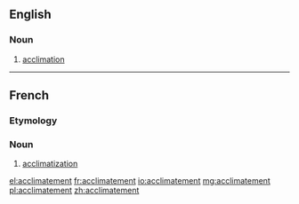 ==English==

===Noun===
{{en-noun}}

# {{context|rare|lang=en}} [[acclimation]]

----

==French==

===Etymology===
{{suffix|acclimater|ment|lang=fr}}

===Noun===
{{fr-noun|m}}

# [[acclimatization]]

[[el:acclimatement]]
[[fr:acclimatement]]
[[io:acclimatement]]
[[mg:acclimatement]]
[[pl:acclimatement]]
[[zh:acclimatement]]